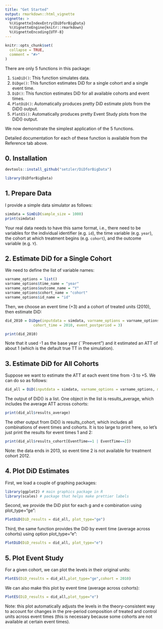 ```yaml
---
title: "Get Started"
output: rmarkdown::html_vignette
vignette: >
  %\VignetteIndexEntry{DiDforBigData}
  %\VignetteEngine{knitr::rmarkdown}
  %\VignetteEncoding{UTF-8}
---
```


```r
knitr::opts_chunk$set(
  collapse = TRUE,
  comment = "#>"
)
```

There are only 5 functions in this package:

1. `SimDiD()`: This function simulates data.
2. `DiDge()`: This function estimates DiD for a single cohort and a single event time.
3. `DiD()`: This function estimates DiD for all available cohorts and event times.
4. `PlotDiD()`: Automatically produces pretty DiD estimate plots from the DiD() output.
5. `PlotES()`: Automatically produces pretty Event Study plots from the DiD() output.

We now demonstrate the simplest application of the 5 functions.

Detailed documentation for each of these function is available from the Reference tab above.

## 0. Installation


```r
devtools::install_github("setzler/DiDforBigData")
```

```r
library(DiDforBigData)
```


## 1. Prepare Data

I provide a simple data simulator as follows:

```r
simdata = SimDiD(sample_size = 1000)
print(simdata)
```

Your real data needs to have this same format, i.e., there need to be variables for the individual identifier (e.g. `id`), the time variable (e.g. `year`), the cohort at which treatment begins (e.g. `cohort`), and the outcome variable (e.g. `Y`). 

## 2. Estimate DiD for a Single Cohort 

We need to define the list of variable names:

```r
varname_options = list()
varname_options$time_name = "year"
varname_options$outcome_name = "Y"
varname_options$cohort_name = "cohort"
varname_options$id_name = "id"
```

Then, we choose an event time (+3) and a cohort of treated units (2010), then estimate DiD:

```r
did_2010 = DiDge(inputdata = simdata, varname_options = varname_options, 
             cohort_time = 2010, event_postperiod = 3)

print(did_2010)
```

Note that it used -1 as the base year (``Preevent") and it estimated an ATT of about 1 (which is the default true TT in the simulation).


## 3. Estimate DiD for All Cohorts

Suppose we want to estimate the ATT at each event time from -3 to +5. We can do so as follows:

```r
did_all = DiD(inputdata = simdata, varname_options = varname_options, min_event = -3, max_event = 5)
```

The output of DiD() is a list. One object in the list is results_average, which includes the average ATT across cohorts:


```r
print(did_all$results_average)
```


The other output from DiD() is results_cohort, which includes all combinations of event times and cohorts. It is too large to print here, so let's just print the results for event times 1 and 2:

```r
print(did_all$results_cohort[EventTime==1 | EventTime==2])
```

Note: the data ends in 2013, so event time 2 is not available for treatment cohort 2012.


## 4. Plot DiD Estimates

First, we load a couple of graphing packages:

```r
library(ggplot2) # main graphics package in R
library(scales) # package that helps make prettier labels 
```

Second, we provide the DiD plot for each g and e combination using plot_type="ge":

```r
PlotDiD(DiD_results = did_all, plot_type="ge")
```

Third, the same function provides the DiD by event time (average across cohorts) using option plot_type="e":

```r
PlotDiD(DiD_results = did_all, plot_type="e")
```


## 5. Plot Event Study

For a given cohort, we can plot the levels in their original units:

```r
PlotES(DiD_results = did_all,plot_type="ge",cohort = 2010)
```

We can also make this plot by event time (average across cohorts):

```r
PlotES(DiD_results = did_all,plot_type="e")
```

Note: this plot automatically adjusts the levels in the theory-consistent way to account for changes in the pre-period composition of treated and control units across event times (this is necessary because some cohorts are not available at certain event times).



